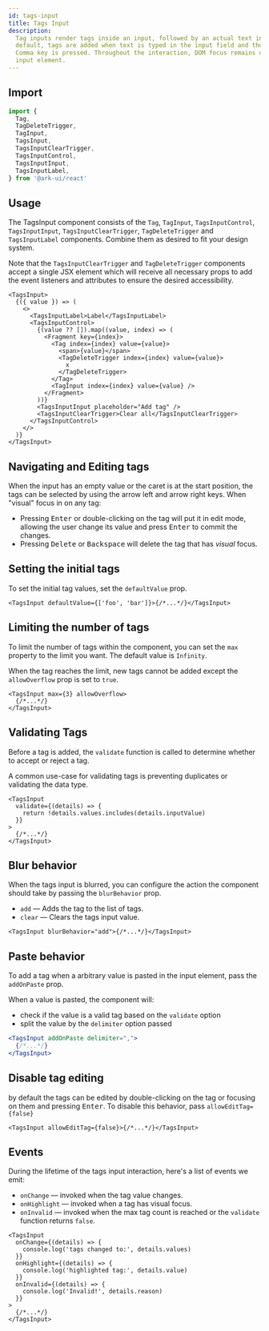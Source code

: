 ```yaml
---
id: tags-input
title: Tags Input
description:
  Tag inputs render tags inside an input, followed by an actual text input. By
  default, tags are added when text is typed in the input field and the Enter or
  Comma key is pressed. Throughout the interaction, DOM focus remains on the
  input element.
---
```



## Import

```ts
import {
  Tag,
  TagDeleteTrigger,
  TagInput,
  TagsInput,
  TagsInputClearTrigger,
  TagsInputControl,
  TagsInputInput,
  TagsInputLabel,
} from '@ark-ui/react'
```

## Usage

The TagsInput component consists of the `Tag`, `TagInput`, `TagsInputControl`,
`TagsInputInput`, `TagsInputClearTrigger`, `TagDeleteTrigger` and
`TagsInputLabel` components. Combine them as desired to fit your design system.

Note that the `TagsInputClearTrigger` and `TagDeleteTrigger` components accept a
single JSX element which will receive all necessary props to add the event
listeners and attributes to ensure the desired accessibility.

```tsx
<TagsInput>
  {({ value }) => (
    <>
      <TagsInputLabel>Label</TagsInputLabel>
      <TagsInputControl>
        {(value ?? []).map((value, index) => (
          <Fragment key={index}>
            <Tag index={index} value={value}>
              <span>{value}</span>
              <TagDeleteTrigger index={index} value={value}>
                x
              </TagDeleteTrigger>
            </Tag>
            <TagInput index={index} value={value} />
          </Fragment>
        ))}
        <TagsInputInput placeholder="Add tag" />
        <TagsInputClearTrigger>Clear all</TagsInputClearTrigger>
      </TagsInputControl>
    </>
  )}
</TagsInput>
```

## Navigating and Editing tags

When the input has an empty value or the caret is at the start position, the
tags can be selected by using the arrow left and arrow right keys. When "visual"
focus in on any tag:

- Pressing <kbd>Enter</kbd> or double-clicking on the tag will put it in edit
  mode, allowing the user change its value and press <kbd>Enter</kbd> to commit
  the changes.
- Pressing <kbd>Delete</kbd> or <kbd>Backspace</kbd> will delete the tag that
  has _visual_ focus.

## Setting the initial tags

To set the initial tag values, set the `defaultValue` prop.

```tsx
<TagsInput defaultValue={['foo', 'bar']}>{/*...*/}</TagsInput>
```

## Limiting the number of tags

To limit the number of tags within the component, you can set the `max` property
to the limit you want. The default value is `Infinity`.

When the tag reaches the limit, new tags cannot be added except the
`allowOverflow` prop is set to `true`.

```tsx
<TagsInput max={3} allowOverflow>
  {/*...*/}
</TagsInput>
```

## Validating Tags

Before a tag is added, the `validate` function is called to determine whether to
accept or reject a tag.

A common use-case for validating tags is preventing duplicates or validating the
data type.

```tsx
<TagsInput
  validate={(details) => {
    return !details.values.includes(details.inputValue)
  }}
>
  {/*...*/}
</TagsInput>
```

## Blur behavior

When the tags input is blurred, you can configure the action the component
should take by passing the `blurBehavior` prop.

- `add` — Adds the tag to the list of tags.
- `clear` — Clears the tags input value.

```tsx
<TagsInput blurBehavior="add">{/*...*/}</TagsInput>
```

## Paste behavior

To add a tag when a arbitrary value is pasted in the input element, pass the
`addOnPaste` prop.

When a value is pasted, the component will:

- check if the value is a valid tag based on the `validate` option
- split the value by the `delimiter` option passed

```jsx {3}
<TagsInput addOnPaste delimiter=",">
  {/*...*/}
</TagsInput>
```

## Disable tag editing

by default the tags can be edited by double-clicking on the tag or focusing on
them and pressing <kbd>Enter</kbd>. To disable this behavior, pass
`allowEditTag={false}`

```tsx
<TagsInput allowEditTag={false}>{/*...*/}</TagsInput>
```

## Events

During the lifetime of the tags input interaction, here's a list of events we
emit:

- `onChange` — invoked when the tag value changes.
- `onHighlight` — invoked when a tag has visual focus.
- `onInvalid` — invoked when the max tag count is reached or the `validate`
  function returns `false`.

```tsx
<TagsInput
  onChange={(details) => {
    console.log('tags changed to:', details.values)
  }}
  onHighlight={(details) => {
    console.log('highlighted tag:', details.value)
  }}
  onInvalid={(details) => {
    console.log('Invalid!', details.reason)
  }}
>
  {/*...*/}
</TagsInput>
```
